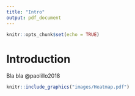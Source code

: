 ```yaml
---
title: "Intro"
output: pdf_document
---
```


```r
knitr::opts_chunk$set(echo = TRUE)
```

# Introduction

Bla bla @paolillo2018

```r
knitr::include_graphics("images/Heatmap.pdf")
```